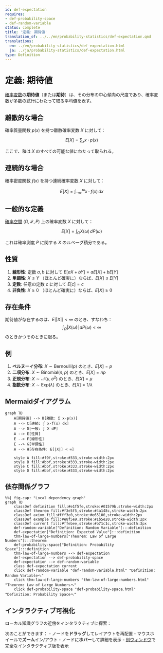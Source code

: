 ```yaml
---
id: def-expectation
requires:
- def-probability-space
- def-random-variable
status: complete
title: '定義: 期待値'
translation_of: ../../en/probability-statistics/def-expectation.qmd
translations:
  en: ../en/probability-statistics/def-expectation.html
  ja: ../ja/probability-statistics/def-expectation.html
type: Definition
---
```


# 定義: 期待値 {#def-expectation}

[確率変数](def-random-variable.qmd)の**期待値**（または**期待**）は、その分布の中心傾向の尺度であり、確率変数が多数の試行にわたって取る平均値を表す。

## 離散的な場合

確率質量関数 $p(x)$ を持つ離散確率変数 $X$ に対して：

$$E[X] = \sum_{x} x \cdot p(x)$$

ここで、和は $X$ のすべての可能な値にわたって取られる。

## 連続的な場合

確率密度関数 $f(x)$ を持つ連続確率変数 $X$ に対して：

$$E[X] = \int_{-\infty}^{\infty} x \cdot f(x) \, dx$$

## 一般的な定義

[確率空間](def-probability-space.qmd) $(\Omega, \mathcal{F}, P)$ 上の確率変数 $X$ に対して：

$$E[X] = \int_{\Omega} X(\omega) \, dP(\omega)$$

これは確率測度 $P$ に関する $X$ のルベーグ積分である。

## 性質

1. **線形性**: 定数 $a, b$ に対して $E[aX + bY] = aE[X] + bE[Y]$
2. **単調性**: $X \leq Y$ （ほとんど確実に）ならば、$E[X] \leq E[Y]$
3. **定数**: 任意の定数 $c$ に対して $E[c] = c$
4. **非負性**: $X \geq 0$ （ほとんど確実に）ならば、$E[X] \geq 0$

## 存在条件

期待値が存在するのは、$E[|X|] < \infty$ のとき、すなわち：
$$\int_{\Omega} |X(\omega)| \, dP(\omega) < \infty$$
のときかつそのときに限る。

## 例

1. **ベルヌーイ分布**: $X \sim \text{Bernoulli}(p)$ のとき、$E[X] = p$
2. **二項分布**: $X \sim \text{Binomial}(n, p)$ のとき、$E[X] = np$
3. **正規分布**: $X \sim \mathcal{N}(\mu, \sigma^2)$ のとき、$E[X] = \mu$
4. **指数分布**: $X \sim \text{Exp}(\lambda)$ のとき、$E[X] = 1/\lambda$

## Mermaidダイアグラム

```mermaid
graph TD
    A[期待値] --> B[離散: Σ x·p(x)]
    A --> C[連続: ∫ x·f(x) dx]
    A --> D[一般: ∫ X dP]
    A --> E[性質]
    E --> F[線形性]
    E --> G[単調性]
    A --> H[存在条件: E[|X|] < ∞]

    style A fill:#f9f,stroke:#333,stroke-width:2px
    style B fill:#bbf,stroke:#333,stroke-width:2px
    style C fill:#bbf,stroke:#333,stroke-width:2px
    style D fill:#bbf,stroke:#333,stroke-width:2px
```

## 依存関係グラフ

```mermaid
%%| fig-cap: "Local dependency graph"
graph TD
    classDef definition fill:#e1f5fe,stroke:#01579b,stroke-width:2px
    classDef theorem fill:#f3e5f5,stroke:#4a148c,stroke-width:2px
    classDef axiom fill:#fff3e0,stroke:#e65100,stroke-width:2px
    classDef example fill:#e8f5e9,stroke:#1b5e20,stroke-width:2px
    classDef current fill:#ffebee,stroke:#b71c1c,stroke-width:3px
    def-random-variable["Definition: Random Variable"]:::definition
    def-expectation["Definition: Expected Value"]:::definition
    thm-law-of-large-numbers["Theorem: Law of Large Numbers"]:::theorem
    def-probability-space["Definition: Probability Space"]:::definition
    thm-law-of-large-numbers --> def-expectation
    def-expectation --> def-probability-space
    def-expectation --> def-random-variable
    class def-expectation current
    click def-random-variable "def-random-variable.html" "Definition: Random Variableへ"
    click thm-law-of-large-numbers "thm-law-of-large-numbers.html" "Theorem: Law of Large Numbersへ"
    click def-probability-space "def-probability-space.html" "Definition: Probability Spaceへ"
```

## インタラクティブ可視化

ローカル知識グラフの近傍をインタラクティブに探索：

::: {.graph-viz data-id="def-expectation" data-width="700" data-height="500"}
:::

次のことができます：
- ノードを**ドラッグ**してレイアウトを再配置
- マウスホイールで**ズーム**イン/アウト
- ノードに**ホバー**して詳細を表示
- [別ウィンドウ](../../output/interactive/def-expectation.html){target="_blank"}で完全なインタラクティブ版を表示

